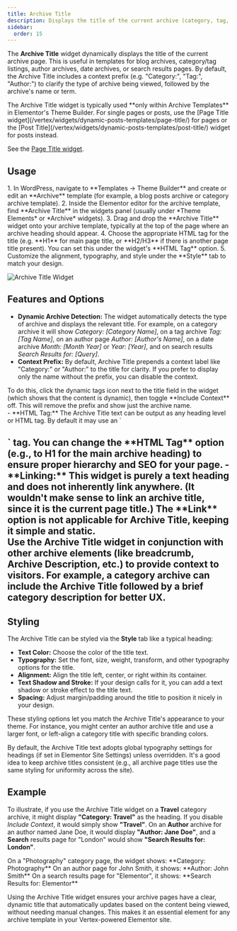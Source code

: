 ```yaml
---
title: Archive Title
description: Displays the title of the current archive (category, tag, author, date, etc.) with optional context prefix.
sidebar:
  order: 15
---
```



The **Archive Title** widget dynamically displays the title of the current archive page. This is useful in templates for blog archives, category/tag listings, author archives, date archives, or search results pages. By default, the Archive Title includes a context prefix (e.g. "Category:", "Tag:", "Author:") to clarify the type of archive being viewed, followed by the archive's name or term.

<Aside type="note">
The Archive Title widget is typically used **only within Archive Templates** in Elementor's Theme Builder. For single pages or posts, use the [Page Title widget](/vertex/widgets/dynamic-posts-templates/page-title/) for pages or the [Post Title](/vertex/widgets/dynamic-posts-templates/post-title/) widget for posts instead.
</Aside>

See the [Page Title widget](/vertex/widgets/dynamic-posts-templates/page-title/).

## Usage

<Steps>
1. In WordPress, navigate to **Templates → Theme Builder** and create or edit an **Archive** template (for example, a blog posts archive or category archive template).
2. Inside the Elementor editor for the archive template, find **Archive Title** in the widgets panel (usually under *Theme Elements* or *Archive* widgets).
3. Drag and drop the **Archive Title** widget onto your archive template, typically at the top of the page where an archive heading should appear.
4. Choose the appropriate HTML tag for the title (e.g. **H1** for main page title, or **H2/H3** if there is another page title present). You can set this under the widget's **HTML Tag** option.
5. Customize the alignment, typography, and style under the **Style** tab to match your design.
</Steps>

![Archive Title Widget](https://cdn.webilia.com/u/d/2025/08/vertex-widget-archive-title.png)

## Features and Options

- **Dynamic Archive Detection:** The widget automatically detects the type of archive and displays the relevant title. For example, on a category archive it will show *Category: [Category Name]*, on a tag archive *Tag: [Tag Name]*, on an author page *Author: [Author's Name]*, on a date archive *Month: [Month Year]* or *Year: [Year]*, and on search results *Search Results for: [Query]*.
- **Context Prefix:** By default, Archive Title prepends a context label like "Category:" or "Author:" to the title for clarity. If you prefer to display only the name without the prefix, you can disable the context.

<Aside type="tip">To do this, click the dynamic tags icon next to the title field in the widget (which shows that the content is dynamic), then toggle **Include Context** off. This will remove the prefix and show just the archive name.</Aside>
- **HTML Tag:** The Archive Title text can be output as any heading level or HTML tag. By default it may use an `<h2>` tag. You can change the **HTML Tag** option (e.g., to H1 for the main archive heading) to ensure proper hierarchy and SEO for your page.
- **Linking:** This widget is purely a text heading and does not inherently link anywhere. (It wouldn't make sense to link an archive title, since it is the current page title.) The **Link** option is not applicable for Archive Title, keeping it simple and static.

<Aside type="tip" title='Design Tip'>
Use the Archive Title widget in conjunction with other archive elements (like breadcrumb, Archive Description, etc.) to provide context to visitors. For example, a category archive can include the Archive Title followed by a brief category description for better UX.
</Aside>

## Styling

The Archive Title can be styled via the **Style** tab like a typical heading:
- **Text Color:** Choose the color of the title text.
- **Typography:** Set the font, size, weight, transform, and other typography options for the title.
- **Alignment:** Align the title left, center, or right within its container.
- **Text Shadow and Stroke:** If your design calls for it, you can add a text shadow or stroke effect to the title text.
- **Spacing:** Adjust margin/padding around the title to position it nicely in your design.

These styling options let you match the Archive Title's appearance to your theme. For instance, you might center an author archive title and use a larger font, or left-align a category title with specific branding colors.

<Aside type="note">
By default, the Archive Title text adopts global typography settings for headings (if set in Elementor Site Settings) unless overridden. It's a good idea to keep archive titles consistent (e.g., all archive page titles use the same styling for uniformity across the site).
</Aside>

## Example

To illustrate, if you use the Archive Title widget on a **Travel** category archive, it might display **"Category: Travel"** as the heading. If you disable *Include Context*, it would simply show **"Travel"**. On an **Author** archive for an author named Jane Doe, it would display **"Author: Jane Doe"**, and a **Search** results page for "London" would show **"Search Results for: London"**.

<CardGrid>
  <Card title="Category Archive">
    On a "Photography" category page, the widget shows: **Category: Photography**
  </Card>
  <Card title="Author Archive">
    On an author page for John Smith, it shows: **Author: John Smith**
  </Card>
  <Card title="Search Results">
    On a search results page for "Elementor", it shows: **Search Results for: Elementor**
  </Card>
</CardGrid>

Using the Archive Title widget ensures your archive pages have a clear, dynamic title that automatically updates based on the content being viewed, without needing manual changes. This makes it an essential element for any archive template in your Vertex-powered Elementor site.